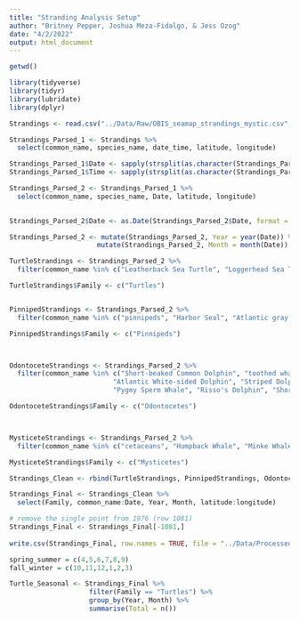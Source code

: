```yaml
---
title: "Stranding Analysis Setup"
author: "Britney Pepper, Joshua Meza-Fidalgo, & Jess Ozog"
date: "4/2/2022"
output: html_document
---
```

```r
getwd()

library(tidyverse)
library(tidyr)
library(lubridate)
library(dplyr)

Strandings <- read.csv("../Data/Raw/OBIS_seamap_strandings_mystic.csv", stringsAsFactors = TRUE)

Strandings_Parsed_1 <- Strandings %>%
  select(common_name, species_name, date_time, latitude, longitude)

Strandings_Parsed_1$Date <- sapply(strsplit(as.character(Strandings_Parsed_1$date_time), " "), "[", 1)
Strandings_Parsed_1$Time <- sapply(strsplit(as.character(Strandings_Parsed_1$date_time), " "), "[", 2)

Strandings_Parsed_2 <- Strandings_Parsed_1 %>%
  select(common_name, species_name, Date, latitude, longitude) 
  

Strandings_Parsed_2$Date <- as.Date(Strandings_Parsed_2$Date, format = "%m/%d/%Y")

Strandings_Parsed_2 <- mutate(Strandings_Parsed_2, Year = year(Date)) %>%
                      mutate(Strandings_Parsed_2, Month = month(Date))
```


```r
TurtleStrandings <- Strandings_Parsed_2 %>%
  filter(common_name %in% c("Leatherback Sea Turtle", "Loggerhead Sea Turtle", "Green Sea Turtle", "Kemp's Ridley", "Turtles"))

TurtleStrandings$Family <- c("Turtles")


PinnipedStrandings <- Strandings_Parsed_2 %>%
  filter(common_name %in% c("pinnipeds", "Harbor Seal", "Atlantic gray seal", "Harp Seal", "Hooded Seal"))

PinnipedStrandings$Family <- c("Pinnipeds")



OdontoceteStrandings <- Strandings_Parsed_2 %>%
  filter(common_name %in% c("Short-beaked Common Dolphin", "toothed whales", "Long-finned Pilot Whale", "Harbor Porpoise", 
                          "Atlantic White-sided Dolphin", "Striped Dolphin", "Common Bottlenose Dolphin", "Sowerby's Beaked Whale", 
                          "Pygmy Sperm Whale", "Risso's Dolphin", "Short-finned Pilot Whale", "Dwarf Sperm Whale", "Blainville's Beaked Whale"))

OdontoceteStrandings$Family <- c("Odontocetes")



MysticeteStrandings <- Strandings_Parsed_2 %>%
  filter(common_name %in% c("cetaceans", "Humpback Whale", "Minke Whale", "Fin Whale", "North Atlantic Right Whale", "baleen whales", "Blue Whale"))

MysticeteStrandings$Family <- c("Mysticetes")
```


```r
Strandings_Clean <- rbind(TurtleStrandings, PinnipedStrandings, OdontoceteStrandings, MysticeteStrandings) 

Strandings_Final <- Strandings_Clean %>%
  select(Family, common_name:Date, Year, Month, latitude:longitude)

# remove the single point from 1976 (row 1081)
Strandings_Final <- Strandings_Final[-1081,]
  
write.csv(Strandings_Final, row.names = TRUE, file = "../Data/Processed/strandings_final.csv")
```


```r
spring_summer = c(4,5,6,7,8,9)
fall_winter = c(10,11,12,1,2,3)

Turtle_Seasonal <- Strandings_Final %>%
                    filter(Family == "Turtles") %>%
                    group_by(Year, Month) %>%
                    summarise(Total = n())
```
